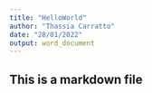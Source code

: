 ```yaml
---
title: "HelloWorld"
author: "Thassia Carratto"
date: "28/01/2022"
output: word_document
---
```




## This is a markdown file